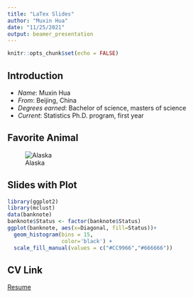 ```yaml
---
title: "LaTex Slides"
author: "Muxin Hua"
date: "11/25/2021"
output: beamer_presentation
---
```


```r
knitr::opts_chunk$set(echo = FALSE)
```

## Introduction

-   *Name*: Muxin Hua
-   *From*: Beijing, China
-   *Degrees earned*: Bachelor of science, masters of science
-   *Current*: Statistics Ph.D. program, first year

## Favorite Animal
![Alaska](buer2.jpg)

## Slides with Plot

```r
library(ggplot2)
library(mclust) 
data(banknote)
banknote$Status <- factor(banknote$Status)
ggplot(banknote, aes(x=Diagonal, fill=Status))+
  geom_histogram(bins = 15,
                 color='black') +
  scale_fill_manual(values = c("#CC9966","#666666"))
```

## CV Link
[Resume](https://github.com/stat850-unl/11-presentation-Hiiiua/blob/master/resume.pdf)


